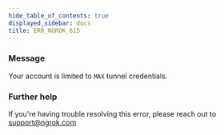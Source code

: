 ```yaml
---
hide_table_of_contents: true
displayed_sidebar: docs
title: ERR_NGROK_615
---
```


### Message

Your account is limited to `MAX` tunnel credentials.

### Further help

If you're having trouble resolving this error, please reach out to [support@ngrok.com](mailto:support@ngrok.com?subject=Help%20with%20ERR_NGROK_615)
